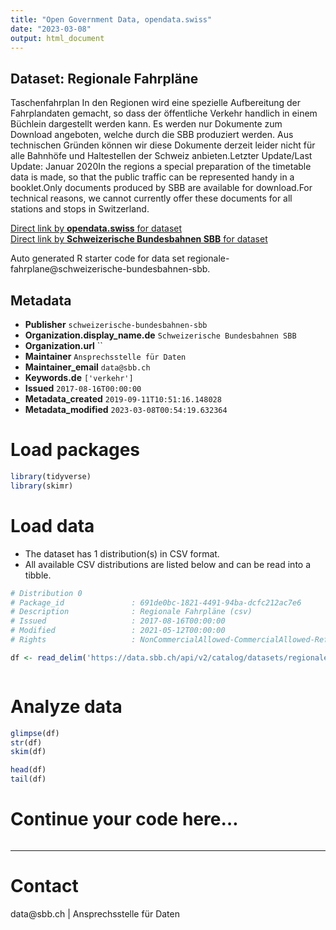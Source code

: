 ```yaml
---
title: "Open Government Data, opendata.swiss"
date: "2023-03-08"
output: html_document
---
```


## Dataset: Regionale Fahrpläne

Taschenfahrplan
In den Regionen wird eine spezielle Aufbereitung der Fahrplandaten gemacht, so dass der öffentliche Verkehr handlich in einem Büchlein dargestellt werden kann.
	Es werden nur Dokumente zum Download angeboten, welche durch die SBB produziert werden.
	Aus technischen Gründen können wir diese Dokumente derzeit leider nicht für alle Bahnhöfe und Haltestellen der Schweiz anbieten.Letzter Update/Last Update: Januar 2020In the regions a special preparation of the timetable data is made, so that the public traffic can be represented handy in a booklet.Only documents produced by SBB are available for download.For technical reasons, we cannot currently offer these documents for all stations and stops in Switzerland.

[Direct link by **opendata.swiss** for dataset](https://opendata.swiss/de/dataset/regionale-fahrplane)<br>
[Direct link by **Schweizerische Bundesbahnen SBB** for dataset](https://data.sbb.ch/explore/dataset/regionale-fahrplane/)

Auto generated R starter code for data set regionale-fahrplane@schweizerische-bundesbahnen-sbb.

## Metadata

- **Publisher** `schweizerische-bundesbahnen-sbb`
- **Organization.display_name.de** `Schweizerische Bundesbahnen SBB`
- **Organization.url** ``
- **Maintainer** `Ansprechsstelle für Daten`
- **Maintainer_email** `data@sbb.ch`
- **Keywords.de** `['verkehr']`
- **Issued** `2017-08-16T00:00:00`
- **Metadata_created** `2019-09-11T10:51:16.148028`
- **Metadata_modified** `2023-03-08T00:54:19.632364`


# Load packages

```r

library(tidyverse)
library(skimr)

```

# Load data

-   The dataset has 1 distribution(s) in CSV format.
-   All available CSV distributions are listed below and can be read into a tibble.

```r

# Distribution 0
# Package_id               : 691de0bc-1821-4491-94ba-dcfc212ac7e6
# Description              : Regionale Fahrpläne (csv)
# Issued                   : 2017-08-16T00:00:00
# Modified                 : 2021-05-12T00:00:00
# Rights                   : NonCommercialAllowed-CommercialAllowed-ReferenceRequired

df <- read_delim('https://data.sbb.ch/api/v2/catalog/datasets/regionale-fahrplane/exports/csv')



```

# Analyze data

```r

glimpse(df)
str(df)
skim(df)

head(df)
tail(df)

```

# Continue your code here...

```r

```

------------------------------------------------------------------------

# Contact

data@sbb.ch | Ansprechsstelle für Daten
